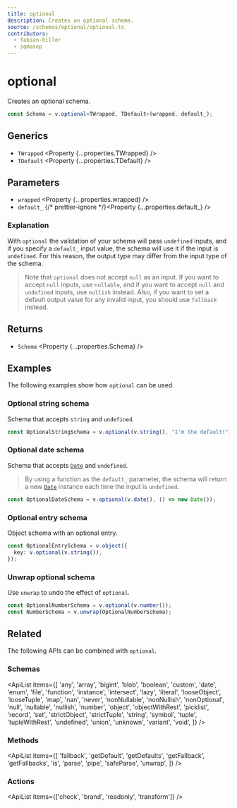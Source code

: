 ```yaml
---
title: optional
description: Creates an optional schema.
source: /schemas/optional/optional.ts
contributors:
  - fabian-hiller
  - sqmasep
---
```



# optional

Creates an optional schema.

```ts
const Schema = v.optional<TWrapped, TDefault>(wrapped, default_);
```

## Generics

- `TWrapped` <Property {...properties.TWrapped} />
- `TDefault` <Property {...properties.TDefault} />

## Parameters

- `wrapped` <Property {...properties.wrapped} />
- `default_` {/* prettier-ignore */}<Property {...properties.default_} />

### Explanation

With `optional` the validation of your schema will pass `undefined` inputs, and if you specify a `default_` input value, the schema will use it if the input is `undefined`. For this reason, the output type may differ from the input type of the schema.

> Note that `optional` does not accept `null` as an input. If you want to accept `null` inputs, use <Link href="../nullable/">`nullable`</Link>, and if you want to accept `null` and `undefined` inputs, use <Link href="../nullish/">`nullish`</Link> instead. Also, if you want to set a default output value for any invalid input, you should use <Link href="../fallback/">`fallback`</Link> instead.

## Returns

- `Schema` <Property {...properties.Schema} />

## Examples

The following examples show how `optional` can be used.

### Optional string schema

Schema that accepts `string` and `undefined`.

```ts
const OptionalStringSchema = v.optional(v.string(), "I'm the default!");
```

### Optional date schema

Schema that accepts [`Date`](https://developer.mozilla.org/en-US/docs/Web/JavaScript/Reference/Global_Objects/Date) and `undefined`.

> By using a function as the `default_` parameter, the schema will return a new [`Date`](https://developer.mozilla.org/en-US/docs/Web/JavaScript/Reference/Global_Objects/Date) instance each time the input is `undefined`.

```ts
const OptionalDateSchema = v.optional(v.date(), () => new Date());
```

### Optional entry schema

Object schema with an optional entry.

```ts
const OptionalEntrySchema = v.object({
  key: v.optional(v.string()),
});
```

### Unwrap optional schema

Use <Link href="../unwrap/">`unwrap`</Link> to undo the effect of `optional`.

```ts
const OptionalNumberSchema = v.optional(v.number());
const NumberSchema = v.unwrap(OptionalNumberSchema);
```

## Related

The following APIs can be combined with `optional`.

### Schemas

<ApiList
  items={[
    'any',
    'array',
    'bigint',
    'blob',
    'boolean',
    'custom',
    'date',
    'enum',
    'file',
    'function',
    'instance',
    'intersect',
    'lazy',
    'literal',
    'looseObject',
    'looseTuple',
    'map',
    'nan',
    'never',
    'nonNullable',
    'nonNullish',
    'nonOptional',
    'null',
    'nullable',
    'nullish',
    'number',
    'object',
    'objectWithRest',
    'picklist',
    'record',
    'set',
    'strictObject',
    'strictTuple',
    'string',
    'symbol',
    'tuple',
    'tupleWithRest',
    'undefined',
    'union',
    'unknown',
    'variant',
    'void',
  ]}
/>

### Methods

<ApiList
  items={[
    'fallback',
    'getDefault',
    'getDefaults',
    'getFallback',
    'getFallbacks',
    'is',
    'parse',
    'pipe',
    'safeParse',
    'unwrap',
  ]}
/>

### Actions

<ApiList items={['check', 'brand', 'readonly', 'transform']} />
